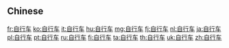 {{also|自行車}}
==Chinese==
{{zh-see|自行車}}

[[fr:自行车]]
[[ko:自行车]]
[[it:自行车]]
[[hu:自行车]]
[[mg:自行车]]
[[fj:自行车]]
[[nl:自行车]]
[[ja:自行车]]
[[pl:自行车]]
[[pt:自行车]]
[[ru:自行车]]
[[fi:自行车]]
[[ta:自行车]]
[[th:自行车]]
[[uk:自行车]]
[[zh:自行车]]